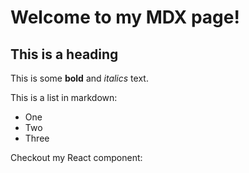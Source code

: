 # Welcome to my MDX page!

## This is a heading

This is some **bold** and _italics_ text.
 
This is a list in markdown:
 
- One
- Two
- Three
 
Checkout my React component: